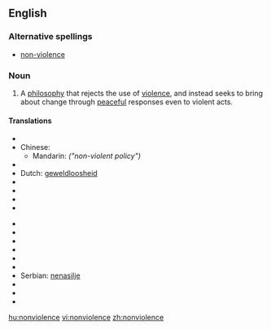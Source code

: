 ==English==

===Alternative spellings===
*[[non-violence]]

===Noun===
{{wikipedia}}
{{en-noun|-}}

# A [[philosophy]] that rejects the use of [[violence]], and instead seeks to bring about change through [[peaceful]] responses even to violent acts.

====Translations====
{{trans-top|philosophy that rejects violence}}
* {{trreq|Arabic}}
* Chinese:
** Mandarin: {{t|zh|非暴力政策|tr=fēi bàolì zhèngcè|sc=Hani}} ''("non-violent policy")''
* {{trreq|Czech}}
* Dutch: [[geweldloosheid]] {{f}}
* {{trreq|Finnish}}
* {{trreq|French}}
* {{trreq|German}}
* {{trreq|Hungarian}}
{{trans-mid}}
* {{trreq|Italian}}
* {{trreq|Japanese}}
* {{trreq|Korean}}
* {{trreq|Lithuanian}}
* {{trreq|Portuguese}}
* {{trreq|Russian}}
* Serbian: [[nenasilje]] {{n}}
* {{trreq|Spanish}}
* {{trreq|Swedish}}
* {{trreq|Vietnamese}}
{{trans-bottom}}

[[hu:nonviolence]]
[[vi:nonviolence]]
[[zh:nonviolence]]